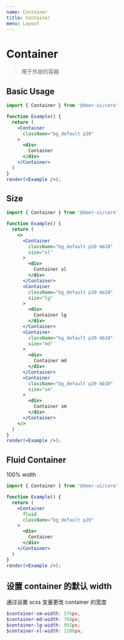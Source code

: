 ```yaml
---
name: Container
title: Container
menu: Layout
---
```


# Container

> 用于外层的容器

## Basic Usage

```jsx live noInline
import { Container } from '@deer-ui/core'

function Example() {
  return (
    <Container
      className="bg_default p20"
    >
      <div>
        Container
      </div>
    </Container>
  )
}
render(<Example />);
```

## Size

```jsx live noInline
import { Container } from '@deer-ui/core'

function Example() {
  return (
    <>
      <Container
        className="bg_default p20 mb10"
        size="xl"
      >
        <div>
          Container xl
        </div>
      </Container>
      <Container
        className="bg_default p20 mb10"
        size="lg"
      >
        <div>
          Container lg
        </div>
      </Container>
      <Container
        className="bg_default p20 mb10"
        size="md"
      >
        <div>
          Container md
        </div>
      </Container>
      <Container
        className="bg_default p20 mb10"
        size="sm"
      >
        <div>
          Container sm
        </div>
      </Container>
    </>
  )
}
render(<Example />);
```

## Fluid Container

100% width

```jsx live noInline
import { Container } from '@deer-ui/core'

function Example() {
  return (
    <Container
      fluid
      className="bg_default p20"
    >
      <div>
        Container
      </div>
    </Container>
  )
}
render(<Example />);
```

## 设置 container 的默认 width

通过设置 scss 变量更改 container 的宽度

```scss
$container-sm-width: 576px;
$container-md-width: 768px;
$container-lg-width: 992px;
$container-xl-width: 1200px;
```
